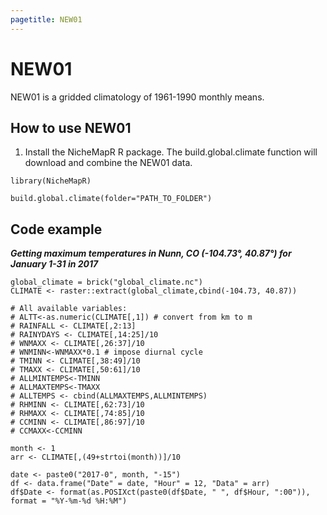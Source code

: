 ```yaml
---
pagetitle: NEW01
---
```


# NEW01

NEW01 is a gridded climatology of 1961-1990 monthly means.

## How to use NEW01

1. Install the NicheMapR R package. The build.global.climate function will download and combine the NEW01 data.

```
library(NicheMapR)

build.global.climate(folder="PATH_TO_FOLDER")
```

## Code example

***Getting maximum temperatures in Nunn, CO (-104.73°, 40.87°) for January 1-31 in 2017***

```
global_climate = brick("global_climate.nc")
CLIMATE <- raster::extract(global_climate,cbind(-104.73, 40.87))

# All available variables:
# ALTT<-as.numeric(CLIMATE[,1]) # convert from km to m
# RAINFALL <- CLIMATE[,2:13]
# RAINYDAYS <- CLIMATE[,14:25]/10
# WNMAXX <- CLIMATE[,26:37]/10
# WNMINN<-WNMAXX*0.1 # impose diurnal cycle
# TMINN <- CLIMATE[,38:49]/10
# TMAXX <- CLIMATE[,50:61]/10
# ALLMINTEMPS<-TMINN
# ALLMAXTEMPS<-TMAXX
# ALLTEMPS <- cbind(ALLMAXTEMPS,ALLMINTEMPS)
# RHMINN <- CLIMATE[,62:73]/10
# RHMAXX <- CLIMATE[,74:85]/10
# CCMINN <- CLIMATE[,86:97]/10
# CCMAXX<-CCMINN

month <- 1
arr <- CLIMATE[,(49+strtoi(month))]/10

date <- paste0("2017-0", month, "-15")
df <- data.frame("Date" = date, "Hour" = 12, "Data" = arr)
df$Date <- format(as.POSIXct(paste0(df$Date, " ", df$Hour, ":00")), format = "%Y-%m-%d %H:%M")

```
